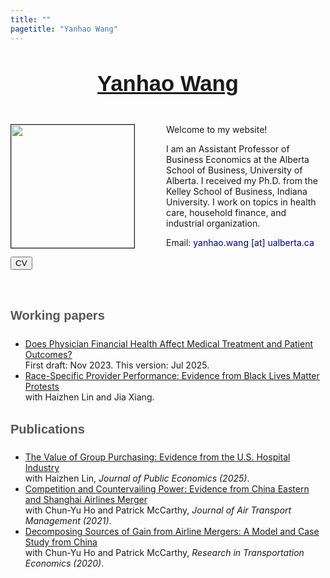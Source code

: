 ```yaml
---
title: ""
pagetitle: "Yanhao Wang"
---
```


<br>

<link rel="stylesheet" href="style.css" type="text/css">

<div style="text-align: center"><span style="color:Navy; font-size: 26pt; font-family:Arial" ><b>[Yanhao Wang](https://www.chinesenamesinenglish.com/wiki/Yanhao)</b></span></div>

<br>

<div><img src="images/KSB_YanhaoWang_2018Fall_compact.jpg" style="width: 197px; border:0.3px solid; margin-left: 0px; margin-right: 50px" align="left"> 

Welcome to my website!

I am an Assistant Professor of Business Economics at the Alberta School of Business, University of Alberta. I received my Ph.D. from the Kelley School of Business, Indiana University. I work on topics in health care, household finance, and industrial organization.

Email: <span style="color:navy">yanhao.wang [at] ualberta.ca</span>

[<button class="button-13" role="button">CV</button>](files/cv/cv.pdf)</div>

<br>

### <span style="color:rgba(0, 0, 0, 0.66);font-family:'Arial';font-size:15pt;font-weight:bold;line-height:2em">Working papers<span>
- [Does Physician Financial Health Affect Medical Treatment and Patient Outcomes?](files/paper/Physician Financial Health_Yanhao Wang_July 2025.pdf) 
<br> First draft: Nov 2023. This version: Jul 2025. 
- [Race-Specific Provider Performance: Evidence from Black Lives Matter Protests]() 
<br> with Haizhen Lin and Jia Xiang.

### <span style="color:rgba(0, 0, 0, 0.66);font-family:'Arial';font-size:15pt;font-weight:bold;line-height:2em">Publications<span>
- [The Value of Group Purchasing: Evidence from the U.S. Hospital Industry](https://doi.org/10.1016/j.jpubeco.2025.105380) 
<br> with Haizhen Lin, *Journal of Public Economics (2025)*. 
- [Competition and Countervailing Power: Evidence from China Eastern and Shanghai Airlines Merger](https://doi.org/10.1016/j.jairtraman.2020.101990)
<br> with Chun-Yu Ho and Patrick McCarthy, *Journal of Air Transport Management (2021)*.
- [Decomposing Sources of Gain from Airline Mergers: A Model and Case Study from China](https://doi.org/10.1016/j.retrec.2020.100996) 
<br> with Chun-Yu Ho and Patrick McCarthy, *Research in Transportation Economics (2020)*.

<!-- ### <span style="color:Black;font-family:'Arial';font-size:15pt;font-weight:bold;line-height:2em">Teaching<span>
- [Business Economics, Organizations and Management](https://apps.ualberta.ca/catalogue/course/buec/211) *(University of Alberta, Instructor, Fall 2024)*
- [Introduction to International Business](https://apps.ualberta.ca/catalogue/course/buec/342) *(University of Alberta, Instructor, Winter 2025)*
- [Introduction to Managerial Economics and Strategy](https://kelley.iu.edu/faculty-research/courses/course.html?ID=BUS-G300-63) *(Indiana University, Instructor, Fall 2020--2021)* 
- [Economics of Healthcare Analytics](https://oneill.indiana.edu/doc/masters/mshm-curriculum.pdf) *(Indiana University, TA, Spring 2020--2024)* 
- [Game Theory for Business Strategy](https://kelley.iu.edu/faculty-research/courses/course.html?ID=BUS-G303-64) *(Indiana University, TA, Fall 2018)*  -->